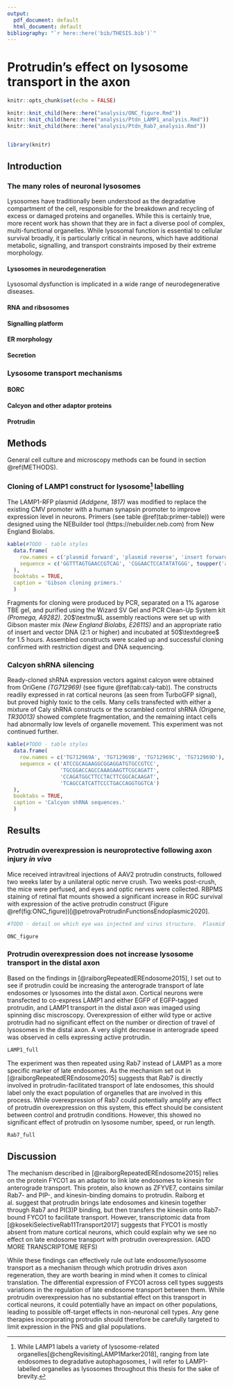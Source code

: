 ```yaml
---
output:
  pdf_document: default
  html_document: default
bibliography: "`r here::here('bib/THESIS.bib')`"
---
```


# Protrudin's effect on lysosome transport in the axon

```r
knitr::opts_chunk$set(echo = FALSE)

knitr::knit_child(here::here("analysis/ONC_figure.Rmd"))
knitr::knit_child(here::here("analysis/Ptdn_LAMP1_analysis.Rmd"))
knitr::knit_child(here::here("analysis/Ptdn_Rab7_analysis.Rmd"))


library(knitr)

```

## Introduction

### The many roles of neuronal lysosomes

Lysosomes have traditionally been understood as the degradative compartment of the cell, responsible for the breakdown and recycling of excess or damaged proteins and organelles.  While this is certainly true, more recent work has shown that they are in fact a diverse pool of complex, multi-functional organelles.  While lysosomal function is essential to cellular survival broadly, it is particularly critical in neurons, which have additional metabolic, signalling, and transport constraints imposed by their extreme morphology.

#### Lysosomes in neurodegeneration

Lysosomal dysfunction is implicated in a wide range of neurodegenerative diseases.






#### RNA and ribsosomes



#### Signalling platform

#### ER morphology

#### Secretion



### Lysosome transport mechanisms

#### BORC

#### Calcyon and other adaptor proteins

#### Protrudin



## Methods

General cell culture and microscopy methods can be found in section \@ref(METHODS).

### Cloning of LAMP1 construct for lysosome^[While LAMP1 labels a variety of lysosome-related organelles[@chengRevisitingLAMP1Marker2018], ranging from late endosomes to degradative autophagosomes, I will refer to LAMP1-labelled organelles as lysosomes throughout this thesis for the sake of brevity.] labelling

The LAMP1-RFP plasmid *(Addgene, 1817)* was modified to replace the existing CMV promoter with a human synapsin promoter to improve expression level in neurons.  Primers (see table \@ref(tab:primer-table)) were designed using the NEBuilder tool (https://nebuilder.neb.com) from New England Biolabs. 

```r
kable(#TODO - table styles
  data.frame(
    row.names = c('plasmid forward', 'plasmid reverse', 'insert forward', 'insert reverse'),
    sequence = c('GGTTTAGTGAACCGTCAG', 'CGGAACTCCATATATGGG', toupper('agcccatatatggagttccgCTAGACTCTAGCTGCAGAGGG'), toupper('atctgacggttcactaaaccTCGACTGCGCTCTCAGGC'))
  ),
  booktabs = TRUE,
  caption = 'Gibson cloning primers.'
  )
```

Fragments for cloning were produced by PCR, separated on a 1% agarose TBE gel, and purified using the Wizard SV Gel and PCR Clean-Up System kit *(Promega, A9282)*. 20$\textmu$L assembly reactions were set up with Gibson master mix *(New England Biolabs, E2611S)* and an appropriate ratio of insert and vector DNA (2:1 or higher) and incubated at 50$\textdegree$ for 1.5 hours. Assembled constructs were scaled up and successful cloning confirmed with restriction digest and DNA sequencing.

### Calcyon shRNA silencing
Ready-cloned shRNA expression vectors against calcyon were obtained from OriGene *(TG712969)* (see figure \@ref(tab:caly-tab)).  The constructs readily expressed in rat cortical neurons (as seen from TurboGFP signal), but proved highly toxic to the cells.  Many cells transfected with either a mixture of Caly shRNA constructs or the scrambled control shRNA *(Origene, TR30013)* showed complete fragmentation, and the remaining intact cells had abnormally low levels of organelle movement.  This experiment was not continued further.

```r
kable(#TODO - table styles
  data.frame(
    row.names = c('TG712969A', 'TG712969B', 'TG712969C', 'TG712969D'),
    sequence = c('ATCCGCAGAAGGCGGAGGATGTGCCGTCC', 
                 'TGCGGACCAGCCAAAGAAGTTCGCAGATT', 
                 'CCAGATGGCTTCCTACTTCGGCACAAGAT',
                 'TCAGCCATCATTCCCTGACCAGGTGGTCA')
  ),
  booktabs = TRUE,
  caption = 'Calcyon shRNA sequences.'
  )
```


## Results

### Protrudin overexpression is neuroprotective following axon injury *in vivo*


Mice received intravitreal injections of AAV2 protrudin constructs, followed two weeks later by a unilateral optic nerve crush.  Two weeks post-crush, the mice were perfused, and eyes and optic nerves were collected.  RBPMS staining of retinal flat mounts showed a significant increase in RGC survival with expression of the active protrudin construct (Figure \@ref(fig:ONC_figure))[@petrovaProtrudinFunctionsEndoplasmic2020].  

```r
#TODO - detail on which eye was injected and virus structure.  Plasmid map?

ONC_figure
```


### Protrudin overexpression does not increase lysosome transport in the distal axon

Based on the findings in [@raiborgRepeatedEREndosome2015], I set out to see if protrudin could be increasing the anterograde transport of late endosomes or lysosomes into the distal axon.  Cortical neurons were transfected to co-express LAMP1 and either EGFP of EGFP-tagged protrudin, and LAMP1 transport in the distal axon was imaged using spinning disc miscroscopy.  Overexpression of either wild type or active protrudin had no significant effect on the number or direction of travel of lysosomes in the distal axon.  A very slight decrease in anterograde speed was observed in cells expressing active protrudin.

```r

LAMP1_full
```

The experiment was then repeated using Rab7 instead of LAMP1 as a more specific marker of late endosomes.  As the mechanism set out in [@raiborgRepeatedEREndosome2015] suggests that Rab7 is directly involved in protrudin-facilitated transport of late endosomes, this should label only the exact population of organelles that are involved in this process.  While overexpression of Rab7 could potentially amplify any effect of protrudin overexpression on this system, this effect should be consistent between control and protrudin conditions.  However, this showed no significant effect of protrudin on lysosome number, speed, or run length.


```r

Rab7_full
```


## Discussion

The mechanism described in [@raiborgRepeatedEREndosome2015] relies on the protein FYCO1 as an adaptor to link late endosomes to kinesin for anterograde transport.  This protein, also known as ZFYVE7, contains similar Rab7- and PIP-, and kinesin-binding domains to protrudin.  Raiborg et al. suggest that protrudin brings late endosomes and kinesin together through Rab7 and PI(3)P binding, but then transfers the kinesin onto Rab7-bound FYCO1 to facilitate transport.   However, transcriptomic data from [@kosekiSelectiveRab11Transport2017] suggests that FYCO1 is mostly absent from mature cortical neurons, which could explain why we see no effect on late endosome transport with protrudin overexpression.  (ADD MORE TRANSCRIPTOME REFS)  

While these findings can effectively rule out late endosome/lysosome transport as a mechanism through which protrudin drives axon regeneration, they are worth bearing in mind when it comes to clinical translation.  The differential expression of FYCO1 across cell types suggests variations in the regulation of late endosome transport between them.  While protrudin overexpression has no substantial effect on this transport in cortical neurons, it could potentially have an impact on other populations, leading to possible off-target effects in non-neuronal cell types.  Any gene therapies incorporating protrudin should therefore be carefully targeted to limit expression in the PNS and glial populations.



